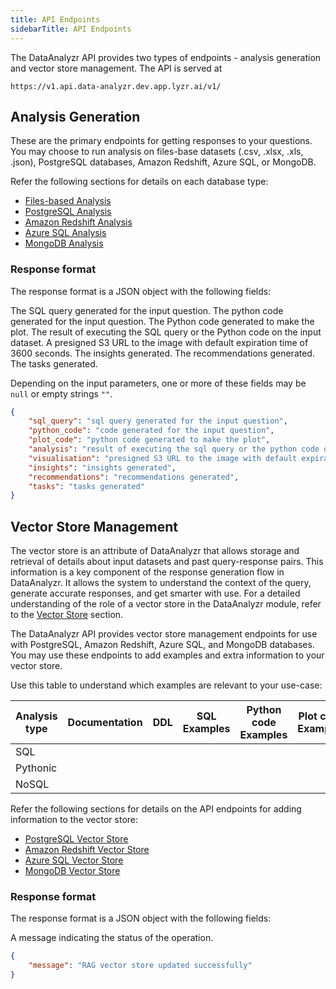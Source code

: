 ```yaml
---
title: API Endpoints
sidebarTitle: API Endpoints
---
```


The DataAnalyzr API provides two types of endpoints - analysis generation and vector store management.
The API is served at 
```http
https://v1.api.data-analyzr.dev.app.lyzr.ai/v1/
```

## Analysis Generation

These are the primary endpoints for getting responses to your questions.
You may choose to run analysis on files-base datasets (.csv, .xlsx, .xls, .json), PostgreSQL databases, Amazon Redshift, Azure SQL, or MongoDB.

Refer the following sections for details on each database type:
- [Files-based Analysis](/enterprise/data-analyzr/analysis/files)
- [PostgreSQL Analysis](/enterprise/data-analyzr/analysis/postgres)
- [Amazon Redshift Analysis](/enterprise/data-analyzr/analysis/redshift)
- [Azure SQL Analysis](/enterprise/data-analyzr/analysis/azure-sql)
- [MongoDB Analysis](/enterprise/data-analyzr/analysis/mongodb)

### Response format

The response format is a JSON object with the following fields:

<ResponseField name="sql_query" type="string">
    The SQL query generated for the input question.
</ResponseField>

<ResponseField name="python_code" type="string">
    The python code generated for the input question.
</ResponseField>

<ResponseField name="plot_code" type="string">
    The Python code generated to make the plot.
</ResponseField>

<ResponseField name="analysis" type="string">
    The result of executing the SQL query or the Python code on the input dataset.
</ResponseField>

<ResponseField name="visualisation" type="string">
    A presigned S3 URL to the image with default expiration time of 3600 seconds.
</ResponseField>

<ResponseField name="insights" type="string">
    The insights generated.
</ResponseField>

<ResponseField name="recommendations" type="string">
    The recommendations generated.
</ResponseField>

<ResponseField name="tasks" type="string">
    The tasks generated.
</ResponseField>

Depending on the input parameters, one or more of these fields may be `null` or empty strings `""`.

```json
{
    "sql_query": "sql query generated for the input question",
    "python_code": "code generated for the input question",
    "plot_code": "python code generated to make the plot",
    "analysis": "result of executing the sql query or the python code on the input dataset",
    "visualisation": "presigned S3 URL to the image with default expiration time of 3600 seconds",
    "insights": "insights generated",
    "recommendations": "recommendations generated",
    "tasks": "tasks generated"
}
```

## Vector Store Management

The vector store is an attribute of DataAnalyzr that allows storage and retrieval of details about input datasets and past query-response pairs.
This information is a key component of the response generation flow in DataAnalyzr.
It allows the system to understand the context of the query, generate accurate responses, and get smarter with use.
For a detailed understanding of the role of a vector store in the DataAnalyzr module, refer to the [Vector Store](/pre-built-agents/data-analyzr/advanced-configuration/vector-store) section.

The DataAnalyzr API provides vector store management endpoints for use with PostgreSQL, Amazon Redshift, Azure SQL, and MongoDB databases.
You may use these endpoints to add examples and extra information to your vector store.

Use this table to understand which examples are relevant to your use-case:

| Analysis type   | Documentation                                            | DDL                                                                      | SQL Examples                                                             | Python code Examples                                                     | Plot code Examples                                       |
| ----------------|:--------------------------------------------------------:|:------------------------------------------------------------------------:|:------------------------------------------------------------------------:|:------------------------------------------------------------------------:|:--------------------------------------------------------:|
| SQL             | <Icon icon="circle-check" iconType="regular" size={20}/> | <Icon icon="circle-check" iconType="regular" size={20}/>                 | <Icon icon="circle-check" iconType="regular" size={20}/>                 | <Icon icon="circle-xmark" iconType="regular" color="#818589" size={20}/> | <Icon icon="circle-check" iconType="regular" size={20}/> |
| Pythonic        | <Icon icon="circle-check" iconType="regular" size={20}/> | <Icon icon="circle-xmark" iconType="regular" color="#818589" size={20}/> | <Icon icon="circle-xmark" iconType="regular" color="#818589" size={20}/> | <Icon icon="circle-check" iconType="regular" size={20}/>                 | <Icon icon="circle-check" iconType="regular" size={20}/> |
| NoSQL           | <Icon icon="circle-check" iconType="regular" size={20}/> | <Icon icon="circle-xmark" iconType="regular" color="#818589" size={20}/> | <Icon icon="circle-xmark" iconType="regular" color="#818589" size={20}/> | <Icon icon="circle-check" iconType="regular" size={20}/>                 | <Icon icon="circle-check" iconType="regular" size={20}/> |

Refer the following sections for details on the API endpoints for adding information to the vector store:
- [PostgreSQL Vector Store](/enterprise/data-analyzr/vector-store/postgres)
- [Amazon Redshift Vector Store](/enterprise/data-analyzr/vector-store/redshift)
- [Azure SQL Vector Store](/enterprise/data-analyzr/vector-store/azure-sql)
- [MongoDB Vector Store](/enterprise/data-analyzr/vector-store/mongodb)


### Response format

The response format is a JSON object with the following fields:

<ResponseField name="message" type="string">
    A message indicating the status of the operation.
</ResponseField>

```json
{
    "message": "RAG vector store updated successfully"
}
```